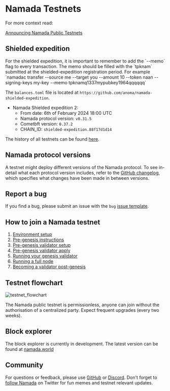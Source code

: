 
# Namada Testnets

For more context read:

[Announcing Namada Public Testnets](https://blog.namada.net/announcing-namada-public-testnets/)

## Shielded expedition

<Callout type="info" emoji="👷">
For the shielded expedition, it is important to remember to add the `--memo` flag to every transaction. The memo should be filled with the `tpknam` submitted at the shielded-expedition registration period.
For example `namadac transfer --source me --target you --amount 10 --token naan --signing-keys my-key --memo tpknamq1337mypubkey1964qqqqqq`
</Callout>

The `balances.toml` file is located at `https://github.com/anoma/namada-shielded-expedition`.

- Namada Shielded expedition 2:
  - From date: 6th of February 2024 18:00 UTC
  - Namada protocol version: `v0.31.5`
  - Cometbft version: `0.37.2`
  - CHAIN_ID: `shielded-expedition.88f17d1d14`


The history of all testnets can be found [here](./testnets/testnet-history.mdx).

## Namada protocol versions

A testnet might deploy different versions of the Namada protocol. To see in-detail what each protocol version includes, refer to the [GitHub changelog](https://github.com/anoma/namada/tree/main/.changelog), which specifies what changes have been made in between versions.

## Report a bug

If you find a bug, please submit an issue with the `bug` [issue template](https://github.com/anoma/namada/issues/new/choose).

## How to join a Namada testnet

1. [Environment setup](./testnets/environment-setup.mdx)
2. [Pre-genesis instructions](./testnets/pre-genesis.mdx)
3. [Pre-genesis validator setup](../operators/validators/validator-setup.mdx)
4. [Pre-genesis validator apply](./testnets/genesis-validator-apply.mdx)
5. [Running your genesis validator](../operators/validators/validator-setup.mdx#start-validating)
6. [Running a full node](../operators/ledger/running-a-full-node.mdx)
7. [Becoming a validator post-genesis](./testnets/post-genesis-validator.mdx)

## Testnet flowchart
![testnet_flowchart](/images/testnet_flowchart.png)

The Namada public testnet is permissionless, anyone can join without the authorisation of a centralized party. Expect frequent upgrades (every two weeks).

## Block explorer

The block explorer is currently in development. The latest version can be found at [namada.world](https://namada.world/)

## Community

For questions or feedback, please use [GitHub](https://github.com/anoma/namada/issues) or [Discord](https://discord.gg/namada). Don't forget to [follow Namada](https://twitter.com/namada) on Twitter for fun memes and testnet relevant updates.
